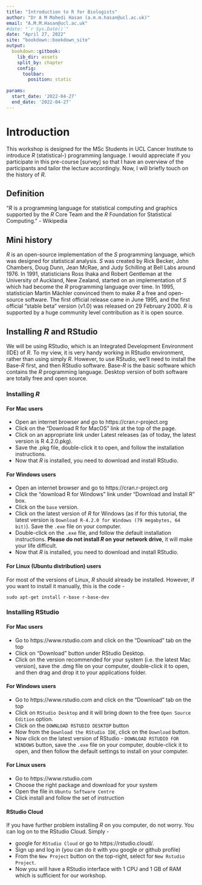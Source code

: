 ```yaml
--- 
title: "Introduction to R for Biologists"
author: "Dr A M Mahedi Hasan (a.m.m.hasan@ucl.ac.uk)"
email: "A.M.M.Hasan@ucl.ac.uk"
#date: "`r Sys.Date()`"
date: "April 27, 2022"
site: "bookdown::bookdown_site"
output:
  bookdown::gitbook:
    lib_dir: assets
    split_by: chapter
    config:
      toolbar:
        position: static
  
params:
  start_date: '2022-04-27'
  end_date: '2022-04-27'
---
```


# Introduction

This workshop is designed for the MSc Students in UCL Cancer Institute to introduce *R* (statistical-) programming language. I would appreciate if you participate in this pre-course [survey]<link> so that I have an overview of the participants and tailor the lecture accordingly. Now, I will briefly touch on the history of *R*.

## Definition

"*R* is a programming language for statistical computing and graphics supported by the *R* Core Team and the *R* Foundation for Statistical Computing." - Wikipedia

## Mini history

*R* is an open-source implementation of the *S* programming language, which was designed for statistical analysis. *S* was created by Rick Becker, John Chambers, Doug Dunn, Jean McRae, and Judy Schilling at Bell Labs around 1976. 
In 1991, statisticians Ross Ihaka and Robert Gentleman at the University of Auckland, New Zealand, started on an implementation of *S* which had become the *R* programming language over time. In 1995, statistician Martin Mächler convinced them to make *R* a free and open-source software. The first official release came in June 1995, and  the first official "stable beta" version (v1.0) was released on 29 February 2000. *R* is supported by a huge community level contribution as it is open source. 

## Installing *R* and RStudio

We will be using RStudio, which is an Integrated Development Environment (IDE) of *R*. To my view, it is very handy working in RStudio environment, rather than using simply *R*. However, to use RStudio, we’ll need to install the Base-*R* first, and then RStudio software. Base-*R* is the basic software which contains the *R* programming language. Desktop version of both software are totally free and open source.

### Installing *R*
#### For Mac users
- Open an internet browser and go to https://cran.r-project.org
- Click on the "Download R for MacOS" link at the top of the page.
- Click on an appropriate link under Latest releases (as of today, the latest version is R 4.2.0.pkg).
- Save the .pkg file, double-click it to open, and follow the installation instructions.
- Now that *R* is installed, you need to download and install RStudio.

#### For Windows users
- Open an internet browser and go to https://cran.r-project.org
- Click the "download R for Windows" link under "Download and Install R" box.
- Click on the `base` version.
- Click on the latest version of *R* for Windows (as if for this tutorial, the latest version is `Download R-4.2.0 for Windows (79 megabytes, 64 bit)`). Save the `.exe` file on your computer.
- Double-click on the `.exe` file, and follow the default installation instructions. **Please do not install *R* on your network drive**, it will make your life difficult.
- Now that *R* is installed, you need to download and install RStudio.


#### For Linux (Ubuntu distribution) users

For most of the versions of Linux, *R* should already be installed. However, if you want to install it manually, this is the code -
```
sudo apt-get install r-base r-base-dev
```

### Installing RStudio
#### For Mac users
- Go to https://www.rstudio.com and click on the "Download" tab on the top
- Click on "Download" button under RStudio Desktop.
- Click on the version recommended for your system (i.e. the latest Mac version), save the .dmg file on your computer, double-click it to open, and then drag and drop it to your applications folder.

#### For Windows users
- Go to https://www.rstudio.com and click on the "Download" tab on the top
- Click on `RStudio Desktop` and it will bring down to the free `Open Source Edition` option.
- Click on the `DOWNLOAD RSTUDIO DESKTOP` button
- Now from the `Download the RStudio IDE`, click on the `Download` button.
- Now click on the latest version of RStudio - `DOWNLOAD RSTUDIO FOR WINDOWS` button, save the `.exe` file on your computer, double-click it to open, and then follow the default settings to install on your computer.

#### For Linux users
- Go to https://www.rstudio.com
- Choose the right package and download for your system
- Open the file in `Ubuntu Software Centre`
- Click install and follow the set of instruction

#### RStudio Cloud
If you have further problem installing *R* on you computer, do not worry. You can log on to the RStudio Cloud. Simply -

- google for `RStudio Cloud` or go to https://rstudio.cloud/. 
- Sign up and log in (you can do it with you google or github profile)
- From the `New Project` button on the top-right, select for `New Rstudio Project`.
- Now you will have a RStudio interface with 1 CPU and 1 GB of RAM which is sufficient for our workshop.



